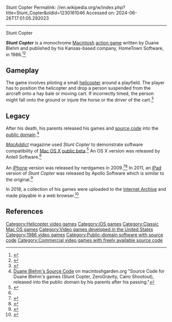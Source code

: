 Stunt Copter
Permalink: //en.wikipedia.org/w/index.php?title=Stunt_Copter&oldid=1230161046
Accessed on: 2024-06-26T17:01:05.292023



------
Stunt Copter
{{short description|1986 video game}}
{{Infobox video game
| title = Stunt Copter
| image = 
| developer =
| publisher = HomeTown Software
| designer = Duane Blehm
| platforms = [[Macintosh]]
| released = 1986
| genre= [[Action video game|Action]]
}}

'''''Stunt Copter''''' is a monochrome [[Macintosh]] [[action game]] written by Duane Blehm and published by his Kansas-based company, HomeTown Software, in 1986.<ref>{{cite magazine |date=July 1995|title=Macworld Online, Fun and Games |magazine=[[Macworld]]|publisher=IDG|issn=0741-8647|pages=43}}</ref><ref>{{cite book |title=The Secret History of Mac Gaming |last=Moss |first=Richard |publisher=[[Random House]] |date=March 22, 2018}}</ref>

==Gameplay==
The game involves piloting a small [[helicopter]] around a playfield. The player has to position the helicopter and drop a person suspended from the aircraft onto a hay bale or moving cart. If incorrectly timed, the person might fall onto the ground or injure the horse or the driver of the cart.<ref>{{cite book |last1=Prevost |first1=Ruffin |last2=Terrell |first2=Rob |date=1994 |title=The Mac Shareware 500: The Last Word on the Best Virus-Free Mac Shareware, Second Edition|publisher=Ventana Press |pages=117 |isbn=1-56604-076-0|chapter=Chapter 5: Fun & Games|quote=For some reason, the game holds a stupid fascination for a few minutes before becoming witless and annoying.}}</ref>

==Legacy==
After his death, his parents released his games and [[source code]] into the [[Public domain software|public domain]].<ref>[http://macintoshgarden.org/games/duane-blehms-source-code Duane Blehm's Source Code] on macintoshgarden.org "Source Code for Duane Blehm's games (Stunt Copter, ZeroGravity, Cairo Shootout), released into the public domain by his parents after his passing."</ref>

''[[MacLife|MacAddict]]'' magazine used ''Stunt Copter'' to demonstrate software compatibility of [[Mac OS X]] [[public beta]].<ref>{{cite magazine |last1=Sammis |first1=Ian|last2=Reynolds |first2=David |date=December 2000|title= OS X Xposed, Software & Hardware Compatibility|magazine=MacAddict |publisher=Future Network USA |issn=1088-548X|issue=52|pages=40}}</ref> An OS X version was released by Antell Software.<ref name="toucharcade"/>

An [[iPhone]] version was released by nerdgames in 2009.<ref name="toucharcade">{{cite web |title=Simple Mac Classic 'Stunt Copter' Comes to iPhone |last=Patterson |first=Blake |date=March 29, 2009 |url=https://toucharcade.com/2009/03/29/simple-mac-classic-stunt-copter-comes-to-iphone/ |publisher=[[TouchArcade]] |access-date=June 20, 2018}}</ref><ref>{{cite web |title=StuntCopter |url=http://www.nerdgames.ca/stuntcopter.html |archive-url=https://web.archive.org/web/20170703045713/http://www.nerdgames.ca/stuntcopter.html |archive-date=July 3, 2017 |access-date=June 20, 2018}}</ref> In 2011, an [[iPad]] version of ''Stunt Copter'' was released by Apollo Software which is similar to the original.<ref>{{cite web |url=http://www.apollosoftware.ca/stuntcopter/ |title=Apollo Software - Statys |archive-url=https://archive.today/20120720222439/http://www.apollosoftware.ca/stuntcopter/ |archive-date=July 20, 2012 |access-date=June 20, 2018}}</ref>

In 2018, a collection of his games were uploaded to the [[Internet Archive]] and made playable in a web browser.<ref>{{cite web |title=The Duane Blehm Collection |url=https://archive.org/details/TheDuaneBlehmCollection |publisher=[[Internet Archive]] |date=December 27, 2018 |access-date=November 12, 2021}}</ref>

==References==
{{Reflist}}

[[Category:Helicopter video games]]
[[Category:iOS games]]
[[Category:Classic Mac OS games]]
[[Category:Video games developed in the United States]]
[[Category:1986 video games]]
[[Category:Public-domain software with source code]]
[[Category:Commercial video games with freely available source code]]

{{action-videogame-stub}}
{{mac-software-stub}}